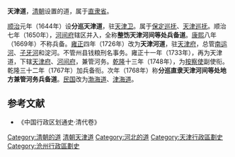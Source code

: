 '''天津道'''，[[清朝|清朝]]设置的道，属于[[直隶省|直隶省]]。

[[顺治|顺治]]元年（1644年）设'''分巡天津道'''，驻[[天津卫|天津卫]]。属于[[保定巡抚|保定巡抚]]、[[天津巡抚|天津巡抚]]。顺治七年（1650年），[[河间府|河间府]]辖区并入，全称'''整饬天津河间等处兵备道'''。[[康熙|康熙]]八年（1669年）不称兵备。[[雍正|雍正]]四年（1726年）改为'''天津河道'''，驻[[天津府|天津府]]，总管[[南运河|南运河]]、[[子牙河|子牙河]]和淀河。不管州县钱粮刑名事务。雍正十一年（1733年），再为天津道，下辖[[天津府|天津府]]、[[河间府|河间府]]，兼管河务。[[乾隆|乾隆]]十三年（1748年），为[[按察使|按察使]]副使衔。乾隆三十二年（1767年）加兵备衔。次年（1768年）称'''分巡直隶天津河间等处地方兼管河务兵备道'''。[[中華民國|民国]]改为[[渤海道|渤海道]]、[[津海道|津海道]]。

== 参考文献 ==
* 《中国行政区划通史·清代卷》

{{直隸省行政區劃|nocat}}
{{清朝巡守道|nocat}}
{{河北省历史二级政区|nocat}}
[[Category:清朝的道|Category:清朝的道]]
[[Category:清朝天津道|]]
[[Category:河北的道|Category:河北的道]]
[[Category:天津行政區劃史|Category:天津行政區劃史]]
[[Category:沧州行政區劃史|Category:沧州行政區劃史]]